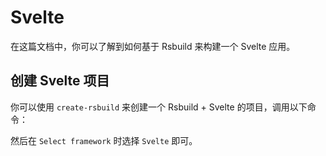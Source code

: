 # Svelte

在这篇文档中，你可以了解到如何基于 Rsbuild 来构建一个 Svelte 应用。

## 创建 Svelte 项目

你可以使用 `create-rsbuild` 来创建一个 Rsbuild + Svelte 的项目，调用以下命令：


<PackageManagerTabs command="create rsbuild@latest" />

然后在 `Select framework` 时选择 `Svelte` 即可。


<DeployApp />
